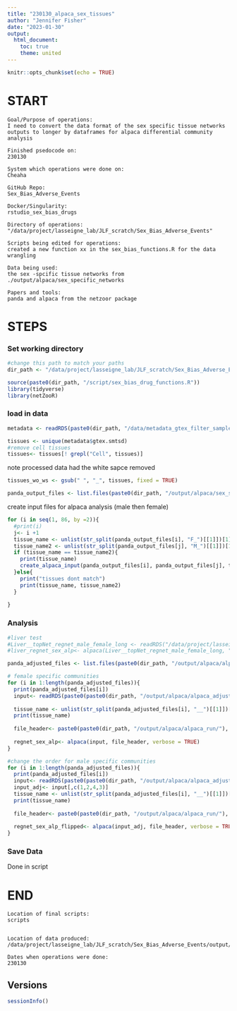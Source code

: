 ```yaml
---
title: "230130_alpaca_sex_tissues"
author: "Jennifer Fisher"
date: "2023-01-30"
output:
  html_document:
    toc: true
    theme: united
---
```


```r
knitr::opts_chunk$set(echo = TRUE)
```

# START 
    Goal/Purpose of operations: 
    I need to convert the data format of the sex specific tissue networks outputs to longer by dataframes for alpaca differential community analysis 
    
    Finished psedocode on:
    230130
    
    System which operations were done on: 
    Cheaha
    
    GitHub Repo:
    Sex_Bias_Adverse_Events
    
    Docker/Singularity: 
    rstudio_sex_bias_drugs
    
    Directory of operations: 
    "/data/project/lasseigne_lab/JLF_scratch/Sex_Bias_Adverse_Events"
    
    Scripts being edited for operations:
    created a new function xx in the sex_bias_functions.R for the data wrangling 
    
    Data being used: 
    the sex -spcific tissue networks from ./output/alpaca/sex_specific_networks
    
    Papers and tools:
    panda and alpaca from the netzoor package

# STEPS
### Set working directory 
```r
#change this path to match your paths 
dir_path <- "/data/project/lasseigne_lab/JLF_scratch/Sex_Bias_Adverse_Events"
```


```r
source(paste0(dir_path, "/script/sex_bias_drug_functions.R"))
library(tidyverse)
library(netZooR)
```


### load in data

```r
metadata <- readRDS(paste0(dir_path, "/data/metadata_gtex_filter_samples.rds"))

tissues <- unique(metadata$gtex.smtsd)
#remove cell tissues
tissues<- tissues[! grepl("Cell", tissues)]
```
note processed data had the white sapce removed 
```r
tissues_wo_ws <- gsub(" ", "_", tissues, fixed = TRUE)
```

```r
panda_output_files <- list.files(paste0(dir_path, "/output/alpaca/sex_specific_networks"))
```

create input files for alpaca analysis (male then female)
```r
for (i in seq(1, 86, by =2)){
  #print(i)
  j<- i +1
  tissue_name <- unlist(str_split(panda_output_files[i], "F_")[[1]])[1]
  tissue_name2 <- unlist(str_split(panda_output_files[j], "M_")[[1]])[1]
  if (tissue_name == tissue_name2){
    print(tissue_name)
    create_alpaca_input(panda_output_files[i], panda_output_files[j], tissue_name)
  }else{
    print("tissues dont match")
    print(tissue_name, tissue_name2)
  }
  
}
```


### Analysis

```r
#liver test 
#Liver__topNet_regnet_male_female_long <- readRDS("/data/project/lasseigne_lab/JLF_scratch/Sex_Bias_Adverse_Events/output/alpaca/alpaca_adjusted_inputs/Liver__topNet_regnet_male_female_long.rds")
#liver_regnet_sex_alp<- alpaca(Liver__topNet_regnet_male_female_long, "/data/project/lasseigne_lab/JLF_scratch/Sex_Bias_Adverse_Events/output/alpaca/alpaca_run/liver_test", verbose = TRUE)

```


```r
panda_adjusted_files <- list.files(paste0(dir_path, "/output/alpaca/alpaca_adjusted_inputs"))
```

```r
# female specific communities
for (i in 1:length(panda_adjusted_files)){
  print(panda_adjusted_files[i])
  input<- readRDS(paste0(paste0(dir_path, "/output/alpaca/alpaca_adjusted_inputs/"),  panda_adjusted_files[i], sep = ""))
  
  tissue_name <- unlist(str_split(panda_adjusted_files[i], "__")[[1]])[1]
  print(tissue_name)
  
  file_header<- paste0(paste0(dir_path, "/output/alpaca/alpaca_run/"),  tissue_name, "_",sep = "")
  
  regnet_sex_alp<- alpaca(input, file_header, verbose = TRUE)
}
```


```r
#change the order for male specific communities
for (i in 1:length(panda_adjusted_files)){
  print(panda_adjusted_files[i])
  input<- readRDS(paste0(paste0(dir_path, "/output/alpaca/alpaca_adjusted_inputs/"),  panda_adjusted_files[i], sep = ""))
  input_adj<- input[,c(1,2,4,3)]
  tissue_name <- unlist(str_split(panda_adjusted_files[i], "__")[[1]])[1]
  print(tissue_name)
  
  file_header<- paste0(paste0(dir_path, "/output/alpaca/alpaca_run/"),  tissue_name, "female", "male" , "_",sep = "")
  
  regnet_sex_alp_flipped<- alpaca(input_adj, file_header, verbose = TRUE)
}
```


### Save Data
Done in script
    
# END
    Location of final scripts:
    scripts
  
    
    Location of data produced:
    /data/project/lasseigne_lab/JLF_scratch/Sex_Bias_Adverse_Events/output/lioness/adjusted_lioness_outputs
    
    Dates when operations were done:
    230130
    
## Versions
```r
sessionInfo()
```